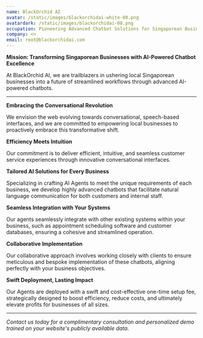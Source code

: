 ```yaml
---
name: BlackOrchid AI
avatar: /static/images/blackorchidai-white-08.png
avatardark: /static/images/blackorchidai-08.png
occupation: Pioneering Advanced Chatbot Solutions for Singaporean Businesses
company: <>
email: root@blackorchidai.com
---
```


**Mission: Transforming Singaporean Businesses with AI-Powered Chatbot Excellence**

At BlackOrchid AI, we are trailblazers in ushering local Singaporean businesses into a future of streamlined workflows through advanced AI-powered chatbots.

---

**Embracing the Conversational Revolution**

We envision the web evolving towards conversational, speech-based interfaces, and we are committed to empowering local businesses to proactively embrace this transformative shift.

**Efficiency Meets Intuition**

Our commitment is to deliver efficient, intuitive, and seamless customer service experiences through innovative conversational interfaces.

**Tailored AI Solutions for Every Business**

Specializing in crafting AI Agents to meet the unique requirements of each business, we develop highly advanced chatbots that facilitate natural language communication for both customers and internal staff.

**Seamless Integration with Your Systems**

Our agents seamlessly integrate with other existing systems within your business, such as appointment scheduling software and customer databases, ensuring a cohesive and streamlined operation.

**Collaborative Implementation**

Our collaborative approach involves working closely with clients to ensure meticulous and bespoke implementation of these chatbots, aligning perfectly with your business objectives.

**Swift Deployment, Lasting Impact**

Our Agents are deployed with a swift and cost-effective one-time setup fee, strategically designed to boost efficiency, reduce costs, and ultimately elevate profits for businesses of all sizes.

---

_Contact us today for a complimentary consultation and personalized demo trained on your website's publicly available data._
